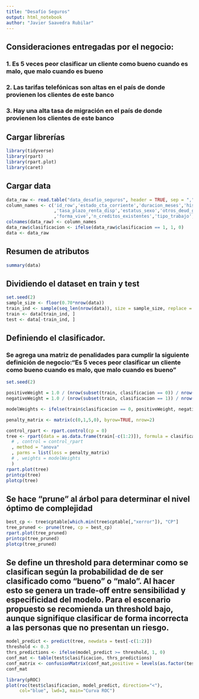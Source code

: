---
title: "Desafío Seguros"
output: html_notebook
author: "Javier Saavedra Rubilar"
---

## Consideraciones entregadas por el negocio:
### 1. Es 5 veces peor clasificar un cliente como bueno cuando es malo, que malo cuando es bueno
### 2. Las tarifas telefónicas son altas en el país de donde provienen los clientes de este banco
### 3. Hay una alta tasa de migración en el país de donde provienen los clientes de este banco

## Cargar librerías
```{r}
library(tidyverse)
library(rpart)
library(rpart.plot)
library(caret)
```

## Cargar data
```{r}
data_raw <- read.table("data_desafio_seguros", header = TRUE, sep = ",")
column_names <- c('id_row','estado_cta_corriente','duracion_meses','historia_cred','prop_cred','monto_cred','ahorros_cuenta','tiempo_empleo_actual'
                  ,'tasa_plazo_renta_disp','estatus_sexo','otros_deud_garan','tiempo_residencia','posesiones','edad','otros_pagos_pend'
                  ,'forma_vive','n_creditos_existentes','tipo_trabajo','n_personas_responsable','tiene_telefono','extranjero','clasificacion')
colnames(data_raw) <- column_names
data_raw$clasificacion <- ifelse(data_raw$clasificacion == 1, 1, 0)
data <- data_raw
```

## Resumen de atributos
```{r}
summary(data)
```

## Dividiendo el dataset en train y test
```{r}
set.seed(2)
sample_size <- floor(0.70*nrow(data))
train_ind <- sample(seq_len(nrow(data)), size = sample_size, replace = F)
train <- data[train_ind, ]
test <- data[-train_ind, ]
```

## Definiendo el clasificador.
### Se agrega una matriz de penalidades para cumplir la siguiente definición de negocio:"Es 5 veces peor clasificar un cliente como bueno cuando es malo, que malo cuando es bueno"
```{r}
set.seed(2)

positiveWeight = 1.0 / (nrow(subset(train, clasificacion == 0)) / nrow(train))
negativeWeight = 1.0 / (nrow(subset(train, clasificacion == 1)) / nrow(train))

modelWeights <- ifelse(train$clasificacion == 0, positiveWeight, negativeWeight)

penalty_matrix <- matrix(c(0,1,5,0), byrow=TRUE, nrow=2)

control_rpart <- rpart.control(cp = 0)
tree <- rpart(data = as.data.frame(train[-c(1:2)]), formula = clasificacion ~ .
  # , control = control_rpart
  , method = "anova"
  , parms = list(loss = penalty_matrix)
  # , weights = modelWeights
  )
rpart.plot(tree)
printcp(tree)
plotcp(tree)
```

## Se hace "prune" al árbol para determinar el nivel óptimo de complejidad
```{r}
best_cp <- tree$cptable[which.min(tree$cptable[,"xerror"]), "CP"]
tree_pruned <- prune(tree, cp = best_cp)
rpart.plot(tree_pruned)
printcp(tree_pruned)
plotcp(tree_pruned)
```

## Se define un threshold para determinar como se clasifican según la probabilidad de de ser clasificado como "bueno" o "malo". Al hacer esto se genera un trade-off entre sensibilidad y especificidad del modelo. Para el escenario propuesto se recomienda un threshold bajo, aunque signifique clasificar de forma incorrecta a las personas que no presentan un riesgo.
```{r}
model_predict <- predict(tree, newdata = test[-c(1:2)])
threshold <- 0.3
thrs_predictions <- ifelse(model_predict >= threshold, 1, 0)
conf_mat <- table(test$clasificacion, thrs_predictions)
conf_matrix <- confusionMatrix(conf_mat,positive = levels(as.factor(test$clasificacion))[2], mode = "everything")
conf_mat


```


```{r}
library(pROC)
plot(roc(test$clasificacion, model_predict, direction="<"),
     col="blue", lwd=3, main="Curva ROC")
```

